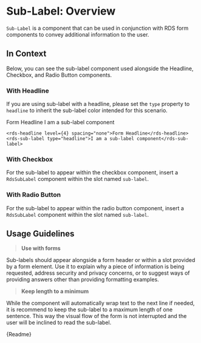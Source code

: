 
<Meta title="Components/Form Elements/Sub-Label/Overview" />

# Sub-Label: Overview

`Sub-Label` is a component that can be used in conjunction with RDS form components to convey additional information to the user.

<Canvas withSource="auto">
  <Story id="components-form-elements-sub-label-stories--default-story"></Story>
</Canvas>

## In Context

Below, you can see the sub-label component used alongside the Headline, Checkbox, and Radio Button components.

### With Headline

If you are using sub-label with a headline, please set the `type` property to `headline` to inherit the sub-label color intended for this scenario.

<rds-headline level={4} spacing="none">Form Headline</rds-headline>
<rds-sub-label type="headline">I am a sub-label component</rds-sub-label>

```
<rds-headline level={4} spacing="none">Form Headline</rds-headline>
<rds-sub-label type="headline">I am a sub-label component</rds-sub-label>
```

### With Checkbox

For the sub-label to appear within the checkbox component, insert a `RdsSubLabel` component within the slot named `sub-label`.

<Canvas withSource="auto">
  <Story id="components-form-elements-checkbox-stories--with-sub-label"></Story>
</Canvas>

### With Radio Button

For the sub-label to appear within the radio button component, insert a `RdsSubLabel` component within the slot named `sub-label`.

<Canvas withSource="auto">
  <Story id="components-form-elements-radio-button-stories--with-sub-label"></Story>
</Canvas>

## Usage Guidelines

> **Use with forms**

Sub-labels should appear alongside a form header or within a slot provided by a form element. Use it to explain why a piece of information is being requested, address security and privacy concerns, or to suggest ways of providing answers other than providing formatting examples.

> **Keep length to a minimum**

While the component will automatically wrap text to the next line if needed, it is recommend to keep the sub-label to a maximum length of one sentence. This way the visual flow of the form is not interrupted and the user will be inclined to read the sub-label.

<Description>{Readme}</Description>
